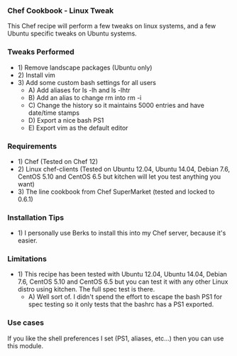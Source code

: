 === Chef Cookbook - Linux Tweak ===
This Chef recipe will perform a few tweaks on linux systems, and a few Ubuntu specific tweaks on Ubuntu systems.
=== Tweaks Performed ===
*1) Remove landscape packages (Ubuntu only)
*2) Install vim
*3) Add some custom bash settings for all users
**A) Add aliases for ls -lh and ls -lhtr
**B) Add an alias to change rm into rm -i
**C) Change the history so it maintains 5000 entries and have date/time stamps
**D) Export a nice bash PS1
**E) Export vim as the default editor
=== Requirements ===
*1) Chef (Tested on Chef 12)
*2) Linux chef-clients (Tested on Ubuntu 12.04, Ubuntu 14.04, Debian 7.6, CentOS 5.10 and CentOS 6.5 but kitchen will let you test anything you want)
*3) The line cookbook from Chef SuperMarket (tested and locked to 0.6.1)
=== Installation Tips ===
*1) I personally use Berks to install this into my Chef server, because it's easier.
=== Limitations ===
*1) This recipe has been tested with Ubuntu 12.04, Ubuntu 14.04, Debian 7.6, CentOS 5.10 and CentOS 6.5 but you can test it with any other Linux distro using kitchen. The full spec test is there.
**A) Well sort of. I didn't spend the effort to escape the bash PS1 for spec testing so it only tests that the bashrc has a PS1 exported.
=== Use cases ===
If you like the shell preferences I set (PS1, aliases, etc...) then you can use this module.

